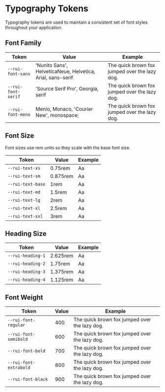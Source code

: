 


<Meta title="Design Tokens / Typography" />

# Typography Tokens

Typography tokens are used to maintain a consistent set of font styles throughout your application.

## Font Family

| Token | Value | Example
| ---- | ---- | -----------
| `--rui-font-sans` | 'Nunito Sans', HelveticaNeue, Helvetica, Arial, sans-serif | <Text>The quick brown fox jumped over the lazy dog.</Text>
| `--rui-font-serif` | 'Source Serif Pro', Georgia, serif | <Text>The quick brown fox jumped over the lazy dog.</Text>
| `--rui-font-mono` | Menlo, Monaco, 'Courier New', monospace; | <Text>The quick brown fox jumped over the lazy dog.</Text>

## Font Size

Font sizes use rem units so they scale with the base font size.

| Token | Value | Example
| ---- | ---- | -----------
| `--rui-text-xs` | 0.75rem | <Text fs="xs">Aa</Text>
| `--rui-text-sm` | 0.875rem | <Text fs="sm">Aa</Text>
| `--rui-text-base` | 1rem | <Text fs="base">Aa</Text>
| `--rui-text-md` | 1.5rem | <Text fs="md">Aa</Text>
| `--rui-text-lg` | 2rem | <Text fs="lg">Aa</Text>
| `--rui-text-xl` | 2.5rem | <Text fs="xl">Aa</Text>
| `--rui-text-xxl` | 3rem | <Text fs="xxl">Aa</Text>

## Heading Size

| Token | Value | Example
| ---- | ---- | -----------
| `--rui-heading-1` | 2.625rem | <Heading level={1}>Aa</Heading>
| `--rui-heading-2` | 1.75rem | <Heading level={2}>Aa</Heading>
| `--rui-heading-3` | 1.375rem | <Heading level={3}>Aa</Heading>
| `--rui-heading-4` | 1.125rem | <Heading level={4}>Aa</Heading>

## Font Weight

| Token | Value | Example
| ---- | ---- | -----------
| `--rui-font-regular` | 400 | <Text>The quick brown fox jumped over the lazy dog.</Text>
| `--rui-font-semibold` | 600 | <Text fw="semibold">The quick brown fox jumped over the lazy dog.</Text>
| `--rui-font-bold` | 700 | <Text fw="bold">The quick brown fox jumped over the lazy dog.</Text>
| `--rui-font-extrabold` | 800 | <Text fw="extrabold">The quick brown fox jumped over the lazy dog.</Text>
| `--rui-font-black` | 900 | <Text fw="black">The quick brown fox jumped over the lazy dog.</Text>
